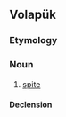 ==Volapük==

===Etymology===
{{suffix|vo|bad|öf}}

===Noun===
{{vo-noun}}

# [[spite]]

====Declension====
{{vo-decl-noun}}